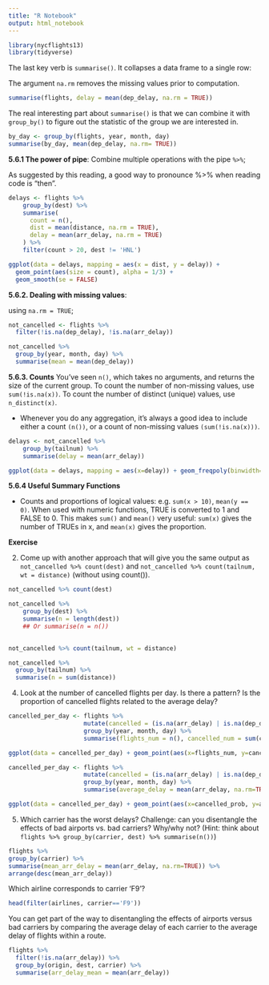 ```yaml
---
title: "R Notebook"
output: html_notebook
---
```



```r
library(nycflights13)
library(tidyverse)
```

The last key verb is `summarise()`. It collapses a data frame to a single row:

The argument `na.rm` removes the missing values prior to computation. 

```r
summarise(flights, delay = mean(dep_delay, na.rm = TRUE))
```

The real interesting part about `summarise()` is that we can combine it with `group_by()` to figure out the statistic of the group we are interested in. 

```r
by_day <- group_by(flights, year, month, day)
summarise(by_day, mean(dep_delay, na.rm= TRUE))
```


__5.6.1 The power of pipe__: Combine multiple operations with the pipe `%>%`; 

As suggested by this reading, a good way to pronounce %>% when reading code is “then”.

```r
delays <- flights %>%
    group_by(dest) %>%
    summarise(
      count = n(), 
      dist = mean(distance, na.rm = TRUE),
      delay = mean(arr_delay, na.rm = TRUE)
    ) %>%
    filter(count > 20, dest != 'HNL')
```

```r
ggplot(data = delays, mapping = aes(x = dist, y = delay)) +
  geom_point(aes(size = count), alpha = 1/3) +
  geom_smooth(se = FALSE)
```

__5.6.2. Dealing with missing values__: 

using `na.rm = TRUE`; 

```r
not_cancelled <- flights %>% 
  filter(!is.na(dep_delay), !is.na(arr_delay))

not_cancelled %>% 
  group_by(year, month, day) %>% 
  summarise(mean = mean(dep_delay))
```

__5.6.3. Counts__
You’ve seen `n()`, which takes no arguments, and returns the size of the current group. To count the number of non-missing values, use `sum(!is.na(x))`. To count the number of distinct (unique) values, use `n_distinct(x)`.

* Whenever you do any aggregation, it’s always a good idea to include either a count `(n())`, or a count of non-missing values `(sum(!is.na(x)))`. 

```r
delays <- not_cancelled %>%
    group_by(tailnum) %>%
    summarise(delay = mean(arr_delay))

ggplot(data = delays, mapping = aes(x=delay)) + geom_freqpoly(binwidth=10)
```
__5.6.4 Useful Summary Functions__

* Counts and proportions of logical values: e.g. `sum(x > 10)`, `mean(y == 0)`. When used with numeric functions, TRUE is converted to 1 and FALSE to 0. This makes `sum()` and `mean()` very useful: `sum(x)` gives the number of TRUEs in x, and `mean(x)` gives the proportion.




__Exercise__


2. Come up with another approach that will give you the same output as `not_cancelled %>% count(dest)` and `not_cancelled %>% count(tailnum, wt = distance)` (without using count()).

```r
not_cancelled %>% count(dest)
```

```r
not_cancelled %>% 
    group_by(dest) %>%
    summarise(n = length(dest))
    ## Or summarise(n = n())
  
```

```r
not_cancelled %>% count(tailnum, wt = distance)
```
```r
not_cancelled %>% 
  group_by(tailnum) %>%
  summarise(n = sum(distance))
```

4. Look at the number of cancelled flights per day. Is there a pattern? Is the proportion of cancelled flights related to the average delay?

```r
cancelled_per_day <- flights %>%
                     mutate(cancelled = (is.na(arr_delay) | is.na(dep_delay))) %>%
                     group_by(year, month, day) %>%
                     summarise(flights_num = n(), cancelled_num = sum(cancelled))
```

```r
ggplot(data = cancelled_per_day) + geom_point(aes(x=flights_num, y=cancelled_num))
```
```r
cancelled_per_day <- flights %>%
                     mutate(cancelled = (is.na(arr_delay) | is.na(dep_delay))) %>%
                     group_by(year, month, day) %>%
                     summarise(average_delay = mean(arr_delay, na.rm=TRUE), cancelled_prob = mean(cancelled))

ggplot(data = cancelled_per_day) + geom_point(aes(x=cancelled_prob, y=average_delay))
```
5. Which carrier has the worst delays? Challenge: can you disentangle the effects of bad airports vs. bad carriers? Why/why not? (Hint: think about `flights %>% group_by(carrier, dest) %>% summarise(n())`)

```r
flights %>% 
group_by(carrier) %>%
summarise(mean_arr_delay = mean(arr_delay, na.rm=TRUE)) %>%
arrange(desc(mean_arr_delay))
```

Which airline corresponds to carrier 'F9'?

```r
head(filter(airlines, carrier=='F9'))
```

You can get part of the way to disentangling the effects of airports versus bad carriers by comparing the average delay of each carrier to the average delay of flights within a route.


```r
flights %>%
  filter(!is.na(arr_delay)) %>%
  group_by(origin, dest, carrier) %>%
  summarise(arr_delay_mean = mean(arr_delay))
```
